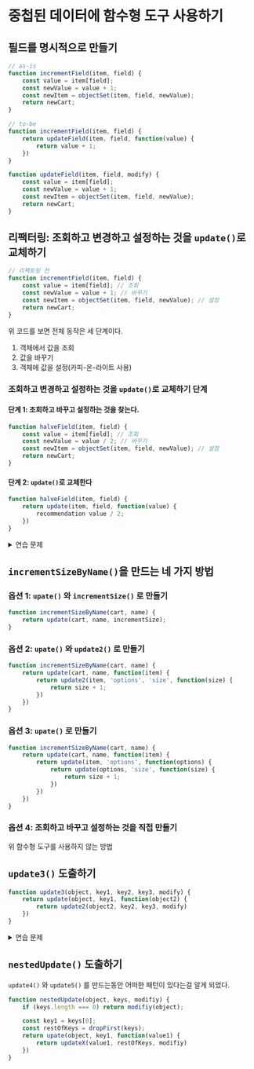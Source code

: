 # 중첩된 데이터에 함수형 도구 사용하기


## 필드를 명시적으로 만들기


```js
// as-is
function incrementField(item, field) {
    const value = item[field];
    const newValue = value + 1;
    const newItem = objectSet(item, field, newValue);
    return newCart;
}

// to-be
function incrementField(item, field) {
    return updateField(item, field, function(value) {
        return value + 1;
    })
}

function updateField(item, field, modify) {
    const value = item[field];
    const newValue = value + 1;
    const newItem = objectSet(item, field, newValue);
    return newCart;    
}
```

## 리팩터링: 조회하고 변경하고 설정하는 것을 `update()`로 교체하기

```js
// 리팩토링 전
function incrementField(item, field) {
    const value = item[field]; // 조회
    const newValue = value + 1; // 바꾸기
    const newItem = objectSet(item, field, newValue); // 설정
    return newCart;
}
```

위 코드를 보면 전체 동작은 세 단계이다.

1. 객체에서 값을 조회
2. 값을 바꾸기
3. 객체에 값을 설정(카피-온-라이트 사용)


### 조회하고 변경하고 설정하는 것을 `update()`로 교체하기 단계

#### 단계 1: 조회하고 바꾸고 설정하는 것을 찾는다.

```js
function halveField(item, field) {
    const value = item[field]; // 조회
    const newValue = value / 2; // 바꾸기
    const newItem = objectSet(item, field, newValue); // 설정
    return newCart;
}
```
#### 단계 2:  `update()`로 교체한다
```js
function halveField(item, field) {
    return update(item, field, function(value) {
        recommendation value / 2;
    })
}
```



<details>
    <summary>연습 문제</summary>

### `lowercase()` 적용

```js
const user = {
    firstName: "Joe",
    lastName: "Nash",
    email: "aaa@aaa.com"
}

update(user, 'email', lowercase);
```


### `tenXQuantity()` 만들기

```js
const item = {
    name: "shoes",
    price: 7,
    quantity: 2
}

function tenXQuantity(item) {
    return update(item, 'quantity', function(value) {
        return value * 10;
    })
}

```

## `update2()` 도출하기

중첩된 Object 의  key 를 수정하고싶다

```js
function update2(object, key1, key2, modify) {
    return update(object, key1, function(value1) {
        return update(object, key2, modify)
    })
}
```

</details>

## `incrementSizeByName()`을 만드는 네 가지 방법


### 옵션 1: `upate()` 와 `incrementSize()` 로 만들기
```js
function incrementSizeByName(cart, name) {
    return update(cart, name, incrementSize);
}
```

### 옵션 2: `upate()` 와 `update2()` 로 만들기
```js
function incrementSizeByName(cart, name) {
    return update(cart, name, function(item) {
        return update2(item, 'options', 'size', function(size) {
            return size + 1;
        })
    })
}
```



### 옵션 3: `upate()` 로 만들기
```js
function incrementSizeByName(cart, name) {
    return update(cart, name, function(item) {
        return update(item, 'options', function(options) {
            return update(options, 'size', function(size) {
                return size + 1;
            })
        })
    })   
}
```
### 옵션 4: 조회하고 바꾸고 설정하는 것을 직접 만들기

위 함수형 도구를 사용하지 않는 방법



## `update3()` 도출하기

```js
function update3(object, key1, key2, key3, modify) {
    return update(object, key1, function(object2) {
        return update2(object2, key2, key3, modify)
    })
}
```


<details>
    <summary>연습 문제</summary>

### `update4()`, `update5()` 만들기

```js
function update4(object, key1, key2, key3, key4, modify) {
    return update(object, key1, function(object2) {
        return update3(object2, key2, key3, key4, modify)
    })
}


function update5(object, key1, key2, key3, key4, key5, modify) {
    return update(object, key1, function(object2) {
        return update4(object2, key2, key3, key4, key5, modify)
    })
}
```

</details>


## `nestedUpdate()` 도출하기

`update4()` 와 `update5()` 를 만드는동안 어떠한 패턴이 있다는걸 알게 되었다.

```js
function nestedUpdate(object, keys, modifiy) {
    if (keys.length === 0) return modifiy(object);

    const key1 = keys[0];
    const restOfKeys = dropFirst(keys);
    return upate(object, key1, function(value1) {
        return updateX(value1, restOfKeys, modifiy)
    })
}
```